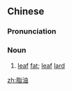 ==Chinese==
{{zh-forms}}

===Pronunciation===
{{zh-pron
|m=zhīyóu
|c=zi1 jau4
|mn=qz,xm,zz:chi-iû
|cat=n
}}

===Noun===
{{zh-noun}}

# [[leaf]] [[fat]]; [[leaf]] [[lard]]

[[zh:脂油]]
